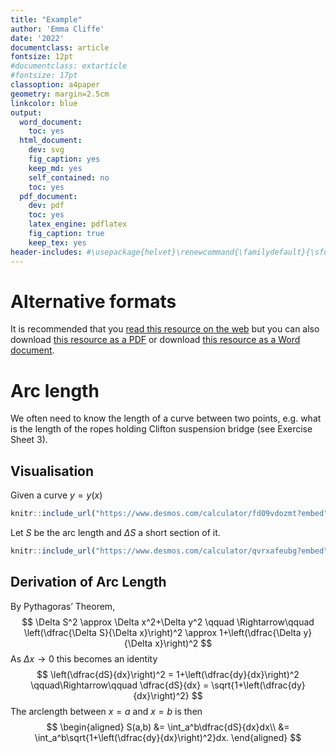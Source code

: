 ```yaml
---
title: "Example"
author: 'Emma Cliffe'
date: '2022'
documentclass: article
fontsize: 12pt
#documentclass: extarticle
#fontsize: 17pt
classoption: a4paper
geometry: margin=2.5cm
linkcolor: blue
output:
  word_document:
    toc: yes
  html_document:
    dev: svg
    fig_caption: yes
    keep_md: yes
    self_contained: no
    toc: yes
  pdf_document:
    dev: pdf
    toc: yes
    latex_engine: pdflatex
    fig_caption: true
    keep_tex: yes
header-includes: #\usepackage{helvet}\renewcommand{\familydefault}{\sfdefault}\setlength{\parindent}{0pt}\setlength{\parskip}{6pt}\renewcommand{\baselinestretch}{1.25}
---
```

<script type="text/x-mathjax-config">
MathJax.Hub.Config({
  CommonHTML: { linebreaks: { automatic: true } },
  "HTML-CSS": { linebreaks: { automatic: true } },
         SVG: { linebreaks: { automatic: true } }
});
</script>

# Alternative formats

It is recommended that you [read this resource on the web](./arclengthInR.html) but you can also download [this resource as a PDF](./arclengthInR.pdf) or download [this resource as a Word document](./arclengthInR.docx). 

# Arc length 
We often need to know the length of a curve between two points,
e.g. what is the length of the ropes holding Clifton suspension bridge (see Exercise Sheet 3).

## Visualisation

Given a curve $y=y(x)$

```r
knitr::include_url("https://www.desmos.com/calculator/fd09vdozmt?embed")
```


Let $S$ be the arc length and  $\Delta S$ a short section of it.


```r
knitr::include_url("https://www.desmos.com/calculator/qvrxafeubg?embed")
```


## Derivation of Arc Length

By Pythagoras' Theorem,
$$
\Delta S^2 \approx \Delta x^2+\Delta y^2
\qquad \Rightarrow\qquad
\left(\dfrac{\Delta S}{\Delta x}\right)^2 \approx 1+\left(\dfrac{\Delta y}{\Delta x}\right)^2
$$
As $\Delta x\to0$ this becomes an identity
$$
\left(\dfrac{dS}{dx}\right)^2 = 1+\left(\dfrac{dy}{dx}\right)^2
\qquad\Rightarrow\qquad
\dfrac{dS}{dx} = \sqrt{1+\left(\dfrac{dy}{dx}\right)^2}
$$
The arclength between $x=a$ and $x=b$ is then
$$
\begin{aligned}
  S(a,b) &= \int_a^b\dfrac{dS}{dx}dx\\
  &= \int_a^b\sqrt{1+\left(\dfrac{dy}{dx}\right)^2}dx.
\end{aligned}
$$

